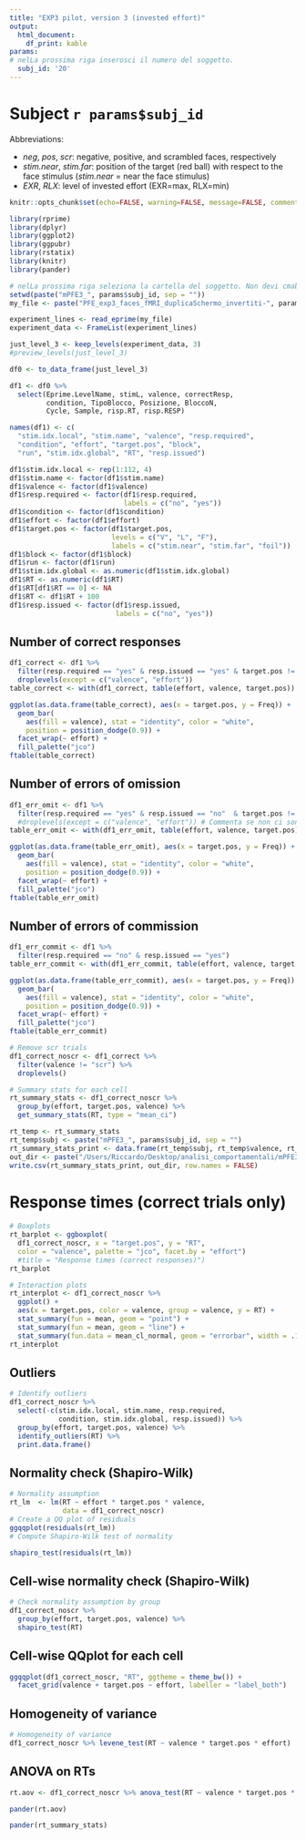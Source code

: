 ```yaml
---
title: "EXP3 pilot, version 3 (invested effort)"
output: 
  html_document:
    df_print: kable
params:
# nelLa prossima riga inserosci il numero del soggetto.
  subj_id: '20'
---
```


# Subject ``r params$subj_id``

Abbreviations:

* *neg*, *pos*, *scr*: negative, positive, and scrambled faces, respectively
* *stim.near*, *stim.far*: position of the target (red ball) with respect to the face stimulus (*stim.near* = near the face stimulus)
* *EXR*, *RLX*: level of invested effort (EXR=max, RLX=min)

```r
knitr::opts_chunk$set(echo=FALSE, warning=FALSE, message=FALSE, comment="")

library(rprime)
library(dplyr)
library(ggplot2)
library(ggpubr)
library(rstatix)
library(knitr)
library(pander)
```

```r
# nelLa prossima riga seleziona la cartella del soggetto. Non devi cmabiare niente
setwd(paste("mPFE3_", params$subj_id, sep = ""))
my_file <- paste("PFE_exp3_faces_fMRI_duplicaSchermo_invertiti-", params$subj_id, "-1.txt", sep ="")

experiment_lines <- read_eprime(my_file)
experiment_data <- FrameList(experiment_lines)

just_level_3 <- keep_levels(experiment_data, 3)
#preview_levels(just_level_3)

df0 <- to_data_frame(just_level_3)

df1 <- df0 %>%
  select(Eprime.LevelName, stimL, valence, correctResp,
         condition, TipoBlocco, Posizione, BloccoN,
         Cycle, Sample, risp.RT, risp.RESP)

names(df1) <- c(
  "stim.idx.local", "stim.name", "valence", "resp.required", 
  "condition", "effort", "target.pos", "block", 
  "run", "stim.idx.global", "RT", "resp.issued")

df1$stim.idx.local <- rep(1:112, 4)
df1$stim.name <- factor(df1$stim.name)
df1$valence <- factor(df1$valence)
df1$resp.required <- factor(df1$resp.required, 
                            labels = c("no", "yes"))
df1$condition <- factor(df1$condition)
df1$effort <- factor(df1$effort)
df1$target.pos <- factor(df1$target.pos, 
                         levels = c("V", "L", "F"),
                         labels = c("stim.near", "stim.far", "foil"))
df1$block <- factor(df1$block)
df1$run <- factor(df1$run)
df1$stim.idx.global <- as.numeric(df1$stim.idx.global)
df1$RT <- as.numeric(df1$RT)
df1$RT[df1$RT == 0] <- NA
df1$RT <- df1$RT + 100
df1$resp.issued <- factor(df1$resp.issued, 
                          labels = c("no", "yes"))
```

## Number of correct responses

```r
df1_correct <- df1 %>%
  filter(resp.required == "yes" & resp.issued == "yes" & target.pos != "foil") %>%
  droplevels(except = c("valence", "effort"))
table_correct <- with(df1_correct, table(effort, valence, target.pos))

ggplot(as.data.frame(table_correct), aes(x = target.pos, y = Freq)) +
  geom_bar(
    aes(fill = valence), stat = "identity", color = "white",
    position = position_dodge(0.9)) +
  facet_wrap(~ effort) +
  fill_palette("jco")
ftable(table_correct)
```

## Number of errors of omission

```r
df1_err_omit <- df1 %>%
  filter(resp.required == "yes" & resp.issued == "no"  & target.pos != "foil")  #%>%
  #droplevels(except = c("valence", "effort")) # Commenta se non ci sono omissioni
table_err_omit <- with(df1_err_omit, table(effort, valence, target.pos))

ggplot(as.data.frame(table_err_omit), aes(x = target.pos, y = Freq)) +
  geom_bar(
    aes(fill = valence), stat = "identity", color = "white",
    position = position_dodge(0.9)) +
  facet_wrap(~ effort) +
  fill_palette("jco")
ftable(table_err_omit)
```

## Number of errors of commission

```r
df1_err_commit <- df1 %>%
  filter(resp.required == "no" & resp.issued == "yes")
table_err_commit <- with(df1_err_commit, table(effort, valence, target.pos))

ggplot(as.data.frame(table_err_commit), aes(x = target.pos, y = Freq)) +
  geom_bar(
    aes(fill = valence), stat = "identity", color = "white",
    position = position_dodge(0.9)) +
  facet_wrap(~ effort) +
  fill_palette("jco")
ftable(table_err_commit)
```

```r
# Remove scr trials
df1_correct_noscr <- df1_correct %>%
  filter(valence != "scr") %>%
  droplevels()

# Summary stats for each cell
rt_summary_stats <- df1_correct_noscr %>%
  group_by(effort, target.pos, valence) %>%
  get_summary_stats(RT, type = "mean_ci")

rt_temp <- rt_summary_stats
rt_temp$subj <- paste("mPFE3_", params$subj_id, sep = "")
rt_summary_stats_print <- data.frame(rt_temp$subj, rt_temp$valence, rt_temp$effort, rt_temp$target.pos, rt_temp$mean, rt_temp$ci)
out_dir <- paste("/Users/Riccardo/Desktop/analisi_comportamentali/mPFE3_", params$subj_id, "/mPFE3_", params$subj_id, "_results.csv", sep = "")
write.csv(rt_summary_stats_print, out_dir, row.names = FALSE)
```

# Response times (correct trials only)

```r
# Boxplots
rt_barplot <- ggboxplot(
  df1_correct_noscr, x = "target.pos", y = "RT", 
  color = "valence", palette = "jco", facet.by = "effort")
  #title = "Response times (correct responses)")
rt_barplot
```

```r
# Interaction plots
rt_interplot <- df1_correct_noscr %>% 
  ggplot() +
  aes(x = target.pos, color = valence, group = valence, y = RT) +
  stat_summary(fun = mean, geom = "point") +
  stat_summary(fun = mean, geom = "line") +
  stat_summary(fun.data = mean_cl_normal, geom = "errorbar", width = .1) + facet_wrap(~ effort)
rt_interplot
```

## Outliers

```r
# Identify outliers
df1_correct_noscr %>%
  select(-c(stim.idx.local, stim.name, resp.required,
            condition, stim.idx.global, resp.issued)) %>%
  group_by(effort, target.pos, valence) %>%
  identify_outliers(RT) %>%
  print.data.frame()
```

## Normality check (Shapiro-Wilk)

```r
# Normality assumption
rt_lm  <- lm(RT ~ effort * target.pos * valence, 
             data = df1_correct_noscr)
# Create a QQ plot of residuals
ggqqplot(residuals(rt_lm))
# Compute Shapiro-Wilk test of normality
```

```r
shapiro_test(residuals(rt_lm))
```

## Cell-wise normality check (Shapiro-Wilk)
```r
# Check normality assumption by group
df1_correct_noscr %>%
  group_by(effort, target.pos, valence) %>%
  shapiro_test(RT)
```

## Cell-wise QQplot for each cell

```r
ggqqplot(df1_correct_noscr, "RT", ggtheme = theme_bw()) +
  facet_grid(valence + target.pos ~ effort, labeller = "label_both")
```

## Homogeneity of variance

```r
# Homogeneity of variance
df1_correct_noscr %>% levene_test(RT ~ valence * target.pos * effort)
```

## ANOVA on RTs

```r
rt.aov <- df1_correct_noscr %>% anova_test(RT ~ valence * target.pos * effort)
```

```r
pander(rt.aov)
```

```r
pander(rt_summary_stats)
```



